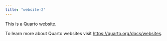 ```yaml
---
title: "website-2"
---
```


This is a Quarto website.

To learn more about Quarto websites visit <https://quarto.org/docs/websites>.
